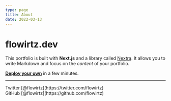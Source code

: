 ```yaml
---
type: page
title: About
date: 2022-03-13
---
```


# flowirtz.dev

This portfolio is built with **Next.js** and a library called [Nextra](https://nextra.vercel.app/). It allows you to write Markdown and focus on the _content_ of your portfolio.

[**Deploy your own**](https://vercel.com/new/git/external?repository-url=https://github.com/vercel/next.js/tree/canary/examples/blog&project-name=portfolio&repository-name=portfolio) in a few minutes.

---

<div>
  Twitter [@flowirtz](https://twitter.com/flowirtz)
  <br />
  GitHub [@flowirtz](https://github.com/flowirtz)
</div>
